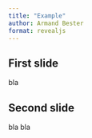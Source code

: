 ```yaml
---
title: "Example"
author: Armand Bester
format: revealjs
---
```


## First slide

bla

## Second slide

bla bla

